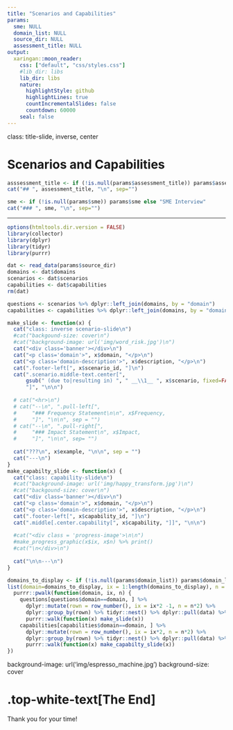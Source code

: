 ```yaml
---
title: "Scenarios and Capabilities"
params:
  sme: NULL
  domain_list: NULL
  source_dir: NULL
  assessment_title: NULL
output:
  xaringan::moon_reader:
    css: ["default", "css/styles.css"]
    #lib_dir: libs
    lib_dir: libs
    nature:
      highlightStyle: github
      highlightLines: true
      countIncrementalSlides: false
      countdown: 60000
    seal: false
---
```


class: title-slide, inverse, center

# Scenarios and Capabilities

```r
asssessment_title <- if (!is.null(params$assessment_title)) params$assessment_title else "Strategic Risk Assessment"
cat("## ", assessment_title, "\n", sep="")

sme <- if (!is.null(params$sme)) params$sme else "SME Interview"
cat("### ", sme, "\n", sep="")
```

---

```r
options(htmltools.dir.version = FALSE)
library(collector)
library(dplyr)
library(tidyr)
library(purrr)
```

```r
dat <- read_data(params$source_dir)
domains <- dat$domains
scenarios <- dat$scenarios
capabilities <- dat$capabilities
rm(dat)

questions <- scenarios %>% dplyr::left_join(domains, by = "domain")
capabilities <- capabilities %>% dplyr::left_join(domains, by = "domain")
```

```r
make_slide <- function(x) {
  cat("class: inverse scenario-slide\n")
  #cat("backgound-size: cover\n")
  #cat("background-image: url('img/word_risk.jpg')\n")
  cat("<div class='banner'></div>\n")
  cat("<p class='domain'>", x$domain, "</p>\n")
  cat("<p class='domain-description'>", x$description, "</p>\n")
  cat(".footer-left[", x$scenario_id, "]\n")
  cat(".scenario.middle-text.center[", 
      gsub(" (due to|resulting in) ", " __\\1__ ", x$scenario, fixed=FALSE), 
      "]", "\n\n")
  
  # cat("<hr>\n")
  # cat("--\n", ".pull-left[", 
  #     "### Frequency Statement\n\n", x$Frequency, 
  #     "]", "\n\n", sep = "")
  # cat("--\n", ".pull-right[", 
  #     "### Impact Statement\n", x$Impact, 
  #     "]", "\n\n", sep= "")
  
  cat("???\n", x$example, "\n\n", sep = "")
  cat("---\n")
}
make_capabilty_slide <- function(x) {
  cat("class: capability-slide\n")
  #cat("background-image: url('img/happy_transform.jpg')\n")
  #cat("backgound-size: cover\n")
  cat("<div class='banner'></div>\n")
  cat("<p class='domain'>", x$domain, "</p>\n")
  cat("<p class='domain-description'>", x$description, "</p>\n")
  cat(".footer-left[", x$capability_id, "]\n")
  cat(".middle[.center.capability[", x$capability, "]]", "\n\n")
  
  #cat("<div class = 'progress-image'>\n\n")
  #make_progress_graphic(x$ix, x$n) %>% print()
  #cat("\n</div>\n")
  
  cat("\n\n---\n")
}
```

```r
domains_to_display <- if (!is.null(params$domain_list)) params$domain_list else sort(unique(questions$domain))
list(domain=domains_to_display, ix = 1:length(domains_to_display), n = length(domains_to_display)) %>% 
  purrr::pwalk(function(domain, ix, n) {
    questions[questions$domain==domain, ] %>% 
      dplyr::mutate(rown = row_number(), ix = ix*2 -1, n = n*2) %>% 
      dplyr::group_by(rown) %>% tidyr::nest() %>% dplyr::pull(data) %>% 
      purrr::walk(function(x) make_slide(x))
    capabilities[capabilities$domain==domain, ] %>% 
      dplyr::mutate(rown = row_number(), ix = ix*2, n = n*2) %>% 
      dplyr::group_by(rown) %>% tidyr::nest() %>% dplyr::pull(data) %>% 
      purrr::walk(function(x) make_capabilty_slide(x))
})
```

background-image: url('img/espresso_machine.jpg')
background-size: cover

# .top-white-text[The End]

<p class="top-white-text">Thank you for your time!</p>
